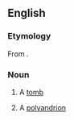 ==English==

===Etymology===
From {{etyl|grc|en}} {{term|πολυάνδριον|lang=grc}}.

===Noun===
{{en-noun}}

# {{context|obsolete}} A [[tomb]]
# {{context|obsolete}} A [[polyandrion]]